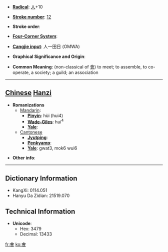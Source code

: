 * '''[[Wiktionary:Chinese radical index| Radical]]''': [[Wiktionary:Chinese radical index 人|人]]+10

* '''[[Wiktionary:Chinese total strokes index|Stroke number]]''': [[Wiktionary:Chinese total strokes index 12|12]]

* '''Stroke order''': 

* '''[[Wiktionary:Chinese four corner index|Four-Corner System]]''': 

* '''[[Wiktionary:Chinese Cangjie index|Cangjie input]]''': 人一田日 (OMWA)

* '''Graphical Significance and Origin''': 

* '''Common Meaning''': (non-classical of [[會]]) to meet; to assemble, to co-operate, a society; a guild; an association

----

== [[Chinese]] [[Hanzi]] ==

* '''Romanizations'''
** [[Mandarin]]:
*** '''[[Pinyin]]''': hùi (hui4)
*** '''[[Wade-Giles]]''': hui<sup>4</sup>
*** '''[[Yale]]''': 
**[[Cantonese]]
***'''[[Jyutping]]''':
***'''[[Penkyamp]]''': 
***'''[[Yale]]''': gwat3, mok6 wui6

* '''Other info''': 

----

== Dictionary Information ==

* KangXi: 0114.051
* Hanyu Da Zidian: 21519.070

== Technical Information ==

* '''Unicode''':
** Hex: 3479
** Decimal: 13433

[[fr:㑹]]
[[ko:㑹]]